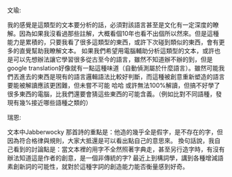 文瑜: 

我的感覺是這類型的文本要分析的話，必須對該語言甚至是文化有一定深度的瞭解。因為如果我沒看過那些註解，大概看個10年也看不出個所以然來。但是這種能力是累積的，只要我看了很多這類型的東西，或許下次碰到類似的東西，會有更多的直覺幫助我瞭解文本。
如果我們希望用電腦輔助分析這類型的文本，或許也是可以先想辦法讓它學習很多從古至今的語言，雖然不知道辦不辦的到，但是google translation好像就有一點這種味道（自動偵測屬於什麼語言）。雖然可能我們丟進去的東西是現有的語言邏輯語法比較好判斷，而這種被創意重新塑造的語言要能被解讀應該更困難，但未嘗不可能 哈哈
或許無法100%解讀，但搞不好學了很多東西的電腦，比我們還要會猜這些東西的可能含義。（例如比對不同語種，發現有幾%接近哪些語種之類的）

瑞恩: 

文本中Jabberwocky 那首詩的重點是：他造的幾乎全是假字，是不存在的字，但因為符合格律與規則，大家大抵還是可以看出點自己的意思來。
換句話說，我自己看到的討論點是：當文本裡的用字不全然照著字典走，甚至另行造字時，有沒有辦法知道這是作者的創意，是一個非傳統的字? 最近上到構詞學，講到各種增減語素創新詞的可能性，就對於這種字詞的創造能力能否衡量感到好奇。